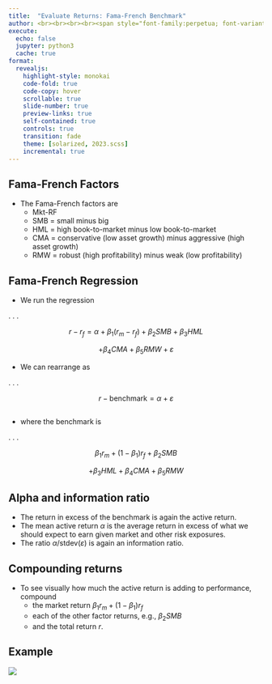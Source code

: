 ```yaml
---
title:  "Evaluate Returns: Fama-French Benchmark"
author: <br><br><br><br><span style="font-family:perpetua; font-variant:small-caps; color:#606060;">Kerry Back</span><br><br><img src="RiceBusiness-transparent-logo-sm.png"  height=80>
execute:
  echo: false
  jupyter: python3
  cache: true
format: 
  revealjs:
    highlight-style: monokai
    code-fold: true
    code-copy: hover
    scrollable: true
    slide-number: true
    preview-links: true
    self-contained: true
    controls: true
    transition: fade
    theme: [solarized, 2023.scss]
    incremental: true
---
```


## Fama-French Factors

- The Fama-French factors are
  - Mkt-RF
  - SMB = small minus big
  - HML = high book-to-market minus low book-to-market
  - CMA = conservative (low asset growth) minus aggressive (high asset growth)
  - RMW = robust (high profitability) minus weak (low profitability)

## Fama-French Regression

- We run the regression

. . .

$$r - r_f = \alpha + \beta_1 (r_m-r_f) + \beta_2 SMB + \beta_3 HML$$

$$  + \beta_4 CMA + \beta_5 RMW + \varepsilon$$

- We can rearrange as

. . .

$$ r - \text{benchmark} = \alpha + \varepsilon$$

##

- where the benchmark is

. . .

$$ \beta_1 r_m + (1-\beta_1)r_f + \beta_2 SMB$$

$$ + \beta_3 HML + \beta_4 CMA + \beta_5 RMW$$

## Alpha and information ratio

- The return in excess of the benchmark is again the active return.
- The mean active return $\alpha$ is the average return in excess of what we should expect to earn given market and other risk exposures.
- The ratio $\alpha /\text{stdev}(\varepsilon)$ is again an information ratio.

## Compounding  returns

- To see visually how much the active return is adding to performance, compound  
  - the market return $\beta_1 r_m + (1-\beta_1)r_f$
  - each of the other factor returns, e.g., $\beta_2 SMB$
  - and the total return $r$.

## Example

![](ff.png)